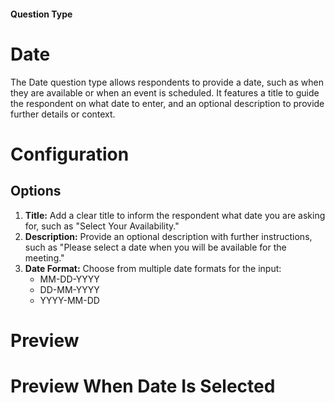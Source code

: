 
#### Question Type

# Date

The Date question type allows respondents to provide a date, such as when they are available or when an event is scheduled. It features a title to guide the respondent on what date to enter, and an optional description to provide further details or context.

<MdxImage
  src={Date}
  alt="Overview of Date question type"
  quality="100"
  className="max-w-full rounded-lg sm:max-w-3xl"
/>

# Configuration

## Options

1. **Title:** Add a clear title to inform the respondent what date you are asking for, such as "Select Your Availability."
2. **Description:** Provide an optional description with further instructions, such as "Please select a date when you will be available for the meeting."
3. **Date Format:** Choose from multiple date formats for the input:
   - MM-DD-YYYY
   - DD-MM-YYYY
   - YYYY-MM-DD

# Preview

<MdxImage
  src={DatePreview}
  alt="Preview of Date question type"
  quality="100"
  className="max-w-full rounded-lg sm:max-w-lg"
/>

# Preview When Date Is Selected

<MdxImage
  src={DatePreviewSelected}
  alt="Overview of Date question type when date gets selected"
  quality="100"
  className="max-w-full rounded-lg sm:max-w-lg"
/>
